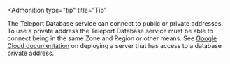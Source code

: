 <Admonition
  type="tip"
  title="Tip"
>
  The Teleport Database service can connect to public or private addresses.
  To use a private address the Teleport Database service must be able to connect
  being in the same Zone and Region or other means. See [Google Cloud documentation](https://cloud.google.com/compute/docs/instances/sql-server/mysql-remote-access) on
  deploying a server that has access to a database private address.
</Admonition>